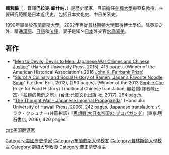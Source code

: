 {{Expand language|1=en|time=2021-02-09T08:53:53+00:00}}
'''顧若鵬'''（{{lang-en|Barak Kushner}}，音譯'''巴拉克·库什纳'''，{{bd|1968年|4月7日||}}）是歷史學家，目前擔任[[劍橋大學|劍橋大學]]東亞系教授。主要研究範圍是日本近代史，包括日本文化史、中日关系史。

1990年畢業於[[布蘭戴斯大學|布蘭戴斯大學]]，2002年再從[[普林斯頓大學|普林斯頓大學]]取得博士學位。除英語之外，精通[[漢語|漢語]]、[[日語|日語]]和[[法語|法語]]。妻子是知名[[日本|日本]]外交官[[水鳥真美|水鳥真美]]。

==著作==
*"[http://www.hup.harvard.edu/catalog.php?isbn=9780674728912 Men to Devils, Devils to Men: Japanese War Crimes and Chinese Justice]" (Harvard University Press, 2015), 416 pages. (Winner of the American Historical Association's 2016 [[John_K._Fairbank_Prize|John K. Fairbank Prize]])
*"[https://web.archive.org/web/20180208005905/http://www.brill.com/slurp-social-and-culinary-history-ramen-japans-favorite-noodle-soup Slurp! A Culinary and Social History of Ramen, Japan’s Favorite Noodle Soup]" (Leiden: Brill, 2012), (290 pages). (Winner of the 2013 [[Sophie_Coe|Sophie Coe]] Prize for Food History) Traditional Chinese translation, 顧若鵬(譯者陳正杰)『[http://www.books.com.tw/products/0010742900 拉麵的驚奇之旅]』(台北:允晨文化出版 社, 2017), 264 pages.
*"[http://www.uhpress.hawaii.edu/p-3926-9780824832087.aspx The Thought War - Japanese Imperial Propaganda]" (Honolulu: University of Hawaii Press, 2006), 242 pages. Japanese translation: バラク・クシュナー(井形彬訳)『[http://www.akashi.co.jp/book/b276651.html 思想戦:大日本帝国の プロパガンダ]』(東京:明石書店, 2016), 420 pages.

{{normdaten}}
{{DEFAULTSORT:Kushner, Barak}}
[[Category:美國歷史學家|Category:美國歷史學家]]
[[cat:美国翻译家|cat:美国翻译家]]
[[Category:布蘭戴斯大學校友|Category:布蘭戴斯大學校友]]
[[Category:普林斯頓大學校友|Category:普林斯頓大學校友]]
[[Category:劍橋大學教授|Category:劍橋大學教授]]
[[Category:費正清獎得主|Category:費正清獎得主]]
{{us-bio-stub}}